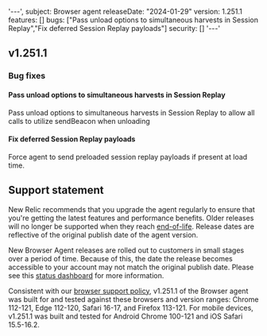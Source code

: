 '---',
subject: Browser agent
releaseDate: "2024-01-29"
version: 1.251.1
features: []
bugs: [&quot;Pass unload options to simultaneous harvests in Session Replay&quot;,&quot;Fix deferred Session Replay payloads&quot;]
security: []
'---'

## v1.251.1


### Bug fixes

#### Pass unload options to simultaneous harvests in Session Replay
Pass unload options to simultaneous harvests in Session Replay to allow all calls to utilize sendBeacon when unloading
#### Fix deferred Session Replay payloads
Force agent to send preloaded session replay payloads if present at load time.


## Support statement

New Relic recommends that you upgrade the agent regularly to ensure that you're getting the latest features and performance benefits. Older releases will no longer be supported when they reach [end-of-life](https://docs.newrelic.com/docs/browser/browser-monitoring/getting-started/browser-agent-eol-policy/). Release dates are reflective of the original publish date of the agent version.

New Browser Agent releases are rolled out to customers in small stages over a period of time. Because of this, the date the release becomes accessible to your account may not match the original publish date. Please see this [status dashboard](https://newrelic.github.io/newrelic-browser-agent-release/) for more information.

Consistent with our [browser support policy](https://docs.newrelic.com/docs/browser/new-relic-browser/getting-started/compatibility-requirements-browser-monitoring/#browser-types), v1.251.1 of the Browser agent was built for and tested against these browsers and version ranges: Chrome 112-121, Edge 112-120, Safari 16-17, and Firefox 113-121. For mobile devices, v1.251.1 was built and tested for Android Chrome 100-121 and iOS Safari 15.5-16.2.
